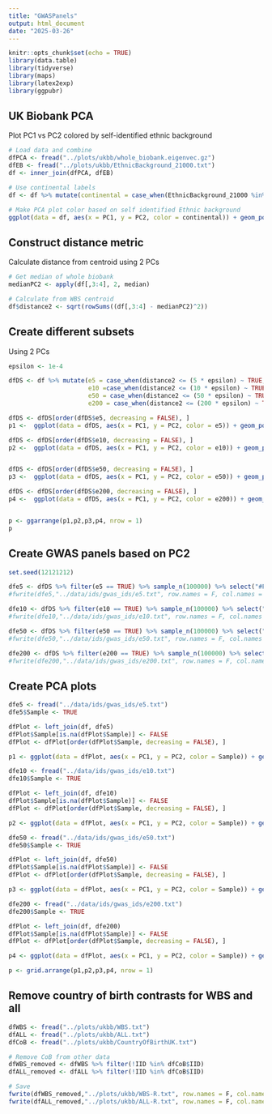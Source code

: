 ```yaml
---
title: "GWASPanels"
output: html_document
date: "2025-03-26"
---
```


```r
knitr::opts_chunk$set(echo = TRUE)
library(data.table)
library(tidyverse)
library(maps)
library(latex2exp)
library(ggpubr)
```

## UK Biobank PCA

Plot PC1 vs PC2 colored by self-identified ethnic background
```r
# Load data and combine
dfPCA <- fread("../plots/ukbb/whole_biobank.eigenvec.gz")
dfEB <- fread("../plots/ukbb/EthnicBackground_21000.txt")
df <- inner_join(dfPCA, dfEB)

# Use continental labels 
df <- df %>% mutate(continental = case_when(EthnicBackground_21000 %in% c(4, 4001, 4002, 4003) ~ "Africa", EthnicBackground_21000 %in% c(1, 1001, 1002, 1003) ~ "Europe", EthnicBackground_21000 %in% c(2, 2001, 2002, 2003, 2004) ~ "Mixed", EthnicBackground_21000 %in% c(3, 3001, 3002, 3003, 3004) ~ "Asia"))
```

```r
# Make PCA plot color based on self identified Ethnic background
ggplot(data = df, aes(x = PC1, y = PC2, color = continental)) + geom_point() + theme_classic(base_size = 14) + scale_color_manual(values = c("darkred", "navy", "goldenrod4", "gray50"), na.value = "gray70")
```

## Construct distance metric

Calculate distance from centroid using 2 PCs
```r
# Get median of whole biobank
medianPC2 <- apply(df[,3:4], 2, median)

# Calculate from WBS centroid 
df$distance2 <- sqrt(rowSums((df[,3:4] - medianPC2)^2))
```


## Create different subsets

Using 2 PCs
```r
epsilon <- 1e-4

dfDS <- df %>% mutate(e5 = case_when(distance2 <= (5 * epsilon) ~ TRUE, TRUE ~ FALSE),
                      e10 =case_when(distance2 <= (10 * epsilon) ~ TRUE, TRUE ~ FALSE),
                      e50 = case_when(distance2 <= (50 * epsilon) ~ TRUE, TRUE ~ FALSE),
                      e200 = case_when(distance2 <= (200 * epsilon) ~ TRUE, TRUE ~ FALSE))
```


```r
dfDS <- dfDS[order(dfDS$e5, decreasing = FALSE), ]
p1 <-  ggplot(data = dfDS, aes(x = PC1, y = PC2, color = e5)) + geom_point() + theme_classic(base_size = 14) + scale_color_manual(values = c("grey70", "darkred")) + ggtitle("e5") + theme(legend.position = "none")

dfDS <- dfDS[order(dfDS$e10, decreasing = FALSE), ]
p2 <-  ggplot(data = dfDS, aes(x = PC1, y = PC2, color = e10)) + geom_point() + theme_classic(base_size = 14) + scale_color_manual(values = c("grey70", "darkred")) + ggtitle("e10") + theme(legend.position = "none")


dfDS <- dfDS[order(dfDS$e50, decreasing = FALSE), ]
p3 <-  ggplot(data = dfDS, aes(x = PC1, y = PC2, color = e50)) + geom_point() + theme_classic(base_size = 14) + scale_color_manual(values = c("grey70", "darkred")) + ggtitle("e50") + theme(legend.position = "none")

dfDS <- dfDS[order(dfDS$e200, decreasing = FALSE), ]
p4 <-  ggplot(data = dfDS, aes(x = PC1, y = PC2, color = e200)) + geom_point(color = "darkred") + theme_classic(base_size = 14)  + ggtitle("e200") + theme(legend.position = "none")


p <- ggarrange(p1,p2,p3,p4, nrow = 1)
p
```

## Create GWAS panels based on PC2 

```r
set.seed(12121212)

dfe5 <- dfDS %>% filter(e5 == TRUE) %>% sample_n(100000) %>% select("#FID", "IID", "POP")
#fwrite(dfe5,"../data/ids/gwas_ids/e5.txt", row.names = F, col.names = T, quote = F, sep = "\t")

dfe10 <- dfDS %>% filter(e10 == TRUE) %>% sample_n(100000) %>% select("#FID", "IID", "POP")
#fwrite(dfe10,"../data/ids/gwas_ids/e10.txt", row.names = F, col.names = T, quote = F, sep = "\t")

dfe50 <- dfDS %>% filter(e50 == TRUE) %>% sample_n(100000) %>% select("#FID", "IID", "POP")
#fwrite(dfe50,"../data/ids/gwas_ids/e50.txt", row.names = F, col.names = T, quote = F, sep = "\t")

dfe200 <- dfDS %>% filter(e200 == TRUE) %>% sample_n(100000) %>% select("#FID", "IID", "POP")
#fwrite(dfe200,"../data/ids/gwas_ids/e200.txt", row.names = F, col.names = T, quote = F, sep = "\t")
```

## Create PCA plots 

```r
dfe5 <- fread("../data/ids/gwas_ids/e5.txt")
dfe5$Sample <- TRUE

dfPlot <- left_join(df, dfe5)
dfPlot$Sample[is.na(dfPlot$Sample)] <- FALSE
dfPlot <- dfPlot[order(dfPlot$Sample, decreasing = FALSE), ]

p1 <- ggplot(data = dfPlot, aes(x = PC1, y = PC2, color = Sample)) + geom_point() + theme_classic(base_size = 14) + scale_color_manual(values = c("grey70", "purple1")) + ggtitle(TeX("$5 \\epsilon$")) + theme(legend.position = "none",plot.title = element_text(hjust = 0.5))
```

```r
dfe10 <- fread("../data/ids/gwas_ids/e10.txt")
dfe10$Sample <- TRUE

dfPlot <- left_join(df, dfe10)
dfPlot$Sample[is.na(dfPlot$Sample)] <- FALSE
dfPlot <- dfPlot[order(dfPlot$Sample, decreasing = FALSE), ]

p2 <- ggplot(data = dfPlot, aes(x = PC1, y = PC2, color = Sample)) + geom_point() + theme_classic(base_size = 14) + scale_color_manual(values = c("grey70", "darkorange")) + ggtitle(TeX("$10 \\epsilon$")) + theme(legend.position = "none",plot.title = element_text(hjust = 0.5))
```
```r
dfe50 <- fread("../data/ids/gwas_ids/e50.txt")
dfe50$Sample <- TRUE

dfPlot <- left_join(df, dfe50)
dfPlot$Sample[is.na(dfPlot$Sample)] <- FALSE
dfPlot <- dfPlot[order(dfPlot$Sample, decreasing = FALSE), ]

p3 <- ggplot(data = dfPlot, aes(x = PC1, y = PC2, color = Sample)) + geom_point() + theme_classic(base_size = 14) + scale_color_manual(values = c("grey70", "skyblue2")) + ggtitle(TeX("$50 \\epsilon$")) + theme(legend.position = "none",plot.title = element_text(hjust = 0.5))
```

```r
dfe200 <- fread("../data/ids/gwas_ids/e200.txt")
dfe200$Sample <- TRUE

dfPlot <- left_join(df, dfe200)
dfPlot$Sample[is.na(dfPlot$Sample)] <- FALSE
dfPlot <- dfPlot[order(dfPlot$Sample, decreasing = FALSE), ]

p4 <- ggplot(data = dfPlot, aes(x = PC1, y = PC2, color = Sample)) + geom_point() + theme_classic(base_size = 14) + scale_color_manual(values = c("grey70", "seagreen")) + ggtitle(TeX("$200 \\epsilon$")) + theme(legend.position = "none",plot.title = element_text(hjust = 0.5))
```

```r
p <- grid.arrange(p1,p2,p3,p4, nrow = 1)
```

## Remove country of birth contrasts for WBS and all 

```r
dfWBS <- fread("../plots/ukbb/WBS.txt")
dfALL <- fread("../plots/ukbb/ALL.txt")
dfCoB <- fread("../plots/ukbb/CountryOfBirthUK.txt")

# Remove CoB from other data
dfWBS_removed <- dfWBS %>% filter(!IID %in% dfCoB$IID)
dfALL_removed <- dfALL %>% filter(!IID %in% dfCoB$IID)

# Save
fwrite(dfWBS_removed,"../plots/ukbb/WBS-R.txt", row.names = F, col.names = T, quote = F, sep = "\t")
fwrite(dfALL_removed,"../plots/ukbb/ALL-R.txt", row.names = F, col.names = T, quote = F, sep = "\t")
```



